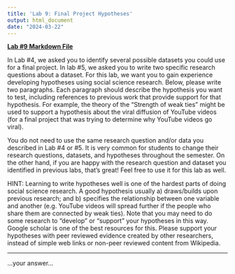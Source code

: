 ```yaml
---
title: 'Lab 9: Final Project Hypotheses'
output: html_document
date: "2024-03-22"
---
```


**[Lab #9 Markdown File](/assignments/lab_9_hypotheses.Rmd)**

In Lab #4, we asked you to identify several possible datasets you could use for a final project. In lab #5, we asked you to write two specific research questions about a dataset. For this lab, we want you to gain experience developing hypotheses using social science research. Below, please write two paragraphs. Each paragraph should describe the hypothesis you want to test, including references to previous work that provide support for that hypothesis. For example, the theory of the “Strength of weak ties” might be used to support a hypothesis about the viral diffusion of YouTube videos (for a final project that was trying to determine why YouTube videos go viral).

You do not need to use the same research question and/or data you described in Lab #4 or #5. It is very common for students to change their research questions, datasets, and hypotheses throughout the semester. On the other hand, if you are happy with the research question and dataset you identified in previous labs, that’s great! Feel free to use it for this lab as well. 

HINT: Learning to write hypotheses well is one of the hardest parts of doing social science research. A good hypothesis usually a) draws/builds upon previous research; and b) specifies the relationship between one variable and another (e.g. YouTube videos will spread further if the people who share them are connected by weak ties). Note that you may need to do some research to “develop” or “support” your hypotheses in this way. Google scholar is one of the best resources for this. Please support your hypotheses with peer reviewed evidence created by other researchers, instead of simple web links or non-peer reviewed content from Wikipedia.

***

...your answer...
